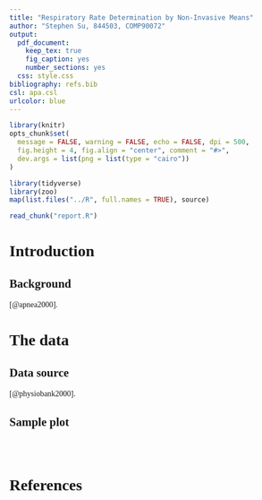 ```yaml
---
title: "Respiratory Rate Determination by Non-Invasive Means"
author: "Stephen Su, 844503, COMP90072"
output:
  pdf_document:
    keep_tex: true
    fig_caption: yes
    number_sections: yes
  css: style.css
bibliography: refs.bib
csl: apa.csl
urlcolor: blue
---
```


<style type="text/css">

body {
  font-family: serif;
  text-align: justify;
}

</style>

```r
library(knitr)
opts_chunk$set(
  message = FALSE, warning = FALSE, echo = FALSE, dpi = 500,
  fig.height = 4, fig.align = "center", comment = "#>",
  dev.args = list(png = list(type = "cairo"))
)
```

```r
library(tidyverse)
library(zoo)
map(list.files("../R", full.names = TRUE), source)
```

```r
read_chunk("report.R")
```

# Introduction

## Background

[@apnea2000].

# The data

## Data source

[@physiobank2000].

## Sample plot

```r
```

```r
```

```r
```

\newpage

# References
